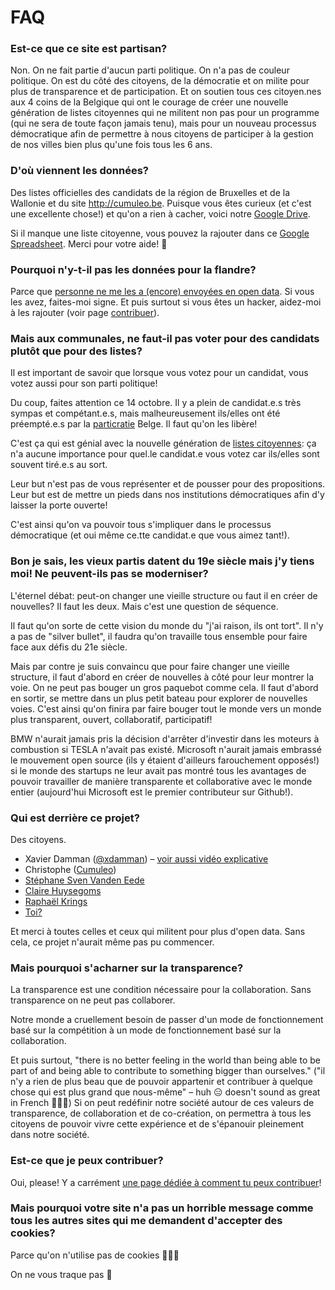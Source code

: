 
FAQ
===

### Est-ce que ce site est partisan?

Non. On ne fait partie d'aucun parti politique. On n'a pas de couleur politique.
On est du côté des citoyens, de la démocratie et on milite pour plus de transparence et de participation.
Et on soutien tous ces citoyen.nes aux 4 coins de la Belgique qui ont le courage de créer une nouvelle génération de listes citoyennes qui ne militent non pas pour un programme (qui ne sera de toute façon jamais tenu), mais pour un nouveau processus démocratique afin de permettre à nous citoyens de participer à la gestion de nos villes bien plus qu'une fois tous les 6 ans.

### D'où viennent les données?

Des listes officielles des candidats de la région de Bruxelles et de la Wallonie et du site <http://cumuleo.be>.
Puisque vous êtes curieux (et c'est une excellente chose!) et qu'on a rien à cacher, voici notre [Google Drive](https://drive.google.com/drive/folders/1dvpTSoNuWhlqGkSSwAdSI_Hw4rAjqxff?usp=sharing).

Si il manque une liste citoyenne, vous pouvez la rajouter dans ce [Google Spreadsheet](https://docs.google.com/spreadsheets/d/138MhE96bxlQ54bbH_W4NOZSo8jjcdyzPyIpwuHJQoRs/edit?usp=sharing). Merci pour votre aide! 🙏

### Pourquoi n'y-t-il pas les données pour la flandre?
Parce que [personne ne me les a (encore) envoyées en open data](https://twitter.com/xdamman/status/1044871085945221120). Si vous les avez, faites-moi signe.
Et puis surtout si vous êtes un hacker, aidez-moi à les rajouter (voir page [contribuer](/contribuer)).

### Mais aux communales, ne faut-il pas voter pour des candidats plutôt que pour des listes?

Il est important de savoir que lorsque vous votez pour un candidat, vous votez aussi pour son parti politique!

Du coup, faites attention ce 14 octobre. Il y a plein de candidat.e.s très sympas et compétant.e.s, mais malheureusement ils/elles ont été préempté.e.s par la <a href="https://fr.wikipedia.org/wiki/Particratie">particratie</a> Belge. Il faut qu'on les libère!

C'est ça qui est génial avec la nouvelle génération de [listes citoyennes](https://listescitoyennes.be): ça n'a aucune importance pour quel.le candidat.e vous votez car ils/elles sont souvent tiré.e.s au sort. 

Leur but n'est pas de vous représenter et de pousser pour des propositions. Leur but est de mettre un pieds dans nos institutions démocratiques afin d'y laisser la porte ouverte!

C'est ainsi qu'on va pouvoir tous s'impliquer dans le processus démocratique (et oui même ce.tte candidat.e que vous aimez tant!).


### <a name="vieuxpartis"></a>Bon je sais, les vieux partis datent du 19e siècle mais j'y tiens moi! Ne peuvent-ils pas se moderniser?

L'éternel débat: peut-on changer une vieille structure ou faut il en créer de nouvelles?
Il faut les deux. Mais c'est une question de séquence.

Il faut qu'on sorte de cette vision du monde du "j'ai raison, ils ont tort". Il n'y a pas de "silver bullet", il faudra qu'on travaille tous ensemble pour faire face aux défis du 21e siècle.

Mais par contre je suis convaincu que pour faire changer une vieille structure, il faut d'abord en créer de nouvelles à côté pour leur montrer la voie. On ne peut pas bouger un gros paquebot comme cela. Il faut d'abord en sortir, se mettre dans un plus petit bateau pour explorer de nouvelles voies. C'est ainsi qu'on finira par faire bouger tout le monde vers un monde plus transparent, ouvert, collaboratif, participatif!

BMW n'aurait jamais pris la décision d'arrêter d'investir dans les moteurs à combustion si TESLA n'avait pas existé.
Microsoft n'aurait jamais embrassé le mouvement open source (ils y étaient d'ailleurs farouchement opposés!) si le monde des startups ne leur avait pas montré tous les avantages de pouvoir travailler de manière transparente et collaborative avec le monde entier (aujourd'hui Microsoft est le premier contributeur sur Github!).


### Qui est derrière ce projet?

Des citoyens.

- Xavier Damman ([@xdamman](https://twitter.com/xdamman)) – [voir aussi vidéo explicative](https://youtu.be/uxMvLWpD7wk)
- Christophe ([Cumuleo](https://cumuleo.be))
- [Stéphane Sven Vanden Eede](https://www.linkedin.com/in/stéphane-vanden-eede-3235407/) 
- [Claire Huysegoms](https://twitter.com/clairehuys)
- [Raphaël Krings](https://www.linkedin.com/in/raphaelkrings)
- [Toi?](/contribuer)

Et merci à toutes celles et ceux qui militent pour plus d'open data. Sans cela, ce projet n'aurait même pas pu commencer. 

### Mais pourquoi s'acharner sur la transparence?

La transparence est une condition nécessaire pour la collaboration. Sans transparence on ne peut pas collaborer.

Notre monde a cruellement besoin de passer d'un mode de fonctionnement basé sur la compétition à un mode de fonctionnement basé sur la collaboration.

Et puis surtout, "there is no better feeling in the world than being able to be part of and being able to contribute to something bigger than ourselves." ("il n'y a rien de plus beau que de pouvoir appartenir et contribuer à quelque chose qui est plus grand que nous-même" – huh 😑 doesn't sound as great in French 🤷🏻‍♂️)
Si on peut redéfinir notre société autour de ces valeurs de transparence, de collaboration et de co-création, on permettra à tous les citoyens de pouvoir vivre cette expérience et de s'épanouir pleinement dans notre société.

### Est-ce que je peux contribuer?

Oui, please! Y a carrément [une page dédiée à comment tu peux contribuer](/contribuer)!

### Mais pourquoi votre site n'a pas un horrible message comme tous les autres sites qui me demandent d'accepter des cookies?

Parce qu'on n'utilise pas de cookies 🤷🏻‍♂️

On ne vous traque pas 👀

<Footer />
